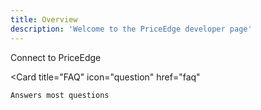 ```yaml
---
title: Overview
description: 'Welcome to the PriceEdge developer page'
---
```


<CardGroup cols={2}>
  <Card
    title="Quick Start"
    icon="bolt"
    href="quickstart/quickstart-1"
  >
    Connect to PriceEdge 
  </Card>

  <Card
    title="FAQ"
    icon="question"
    href="faq"
  >
    Answers most questions
  </Card>
</CardGroup>



